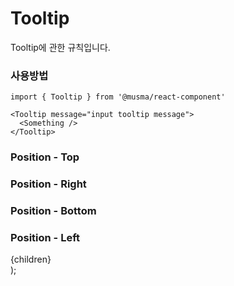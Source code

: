 

# Tooltip

Tooltip에 관한 규칙입니다.

### 사용방법

```
import { Tooltip } from '@musma/react-component'

<Tooltip message="input tooltip message">
  <Something />
</Tooltip>
```

### Position - Top

<Box className="justify-center">
  <Tooltip message="Tooltip Message" position="top">
    <FillAddBoxIcon />
  </Tooltip>
</Box>

### Position - Right

<Box className="justify-center">
  <Tooltip message="Tooltip Message" position="right">
    <FillAddBoxIcon />
  </Tooltip>
</Box>

### Position - Bottom

<Box className="justify-center">
  <Tooltip message="Tooltip Message" position="bottom">
    <FillAddBoxIcon />
  </Tooltip>
</Box>

### Position - Left

<Box className="justify-center">
  <Tooltip message="Tooltip Message" position="left">
    <FillAddBoxIcon />
  </Tooltip>
</Box>

  <article className="prose prose-lg dark:prose-invert">{children}</article>
);
